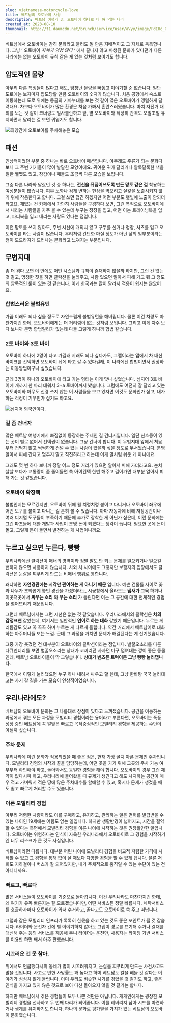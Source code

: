 ```yaml
---
slug: vietnamese-motorcycle-love
title: 베트남의 오토바이 사랑
description: 베트남 여행기 3. 오토바이 하나로 다 해 먹는 나라
created_at: 2023-08-10
thumbnail: http://t1.daumcdn.net/brunch/service/user/aVyy/image/FdIHc_QMQ6lqSavvb9Lo1uOeVbI.JPG
---
```


베트남에서 오토바이는 감히 문화라고 불러도 될 만큼 지배적이고 그 자체로 독특합니다. 그냥 ’ 오토바이 _자체가 엄청 많다 ‘_ 에서 끝나지
않고 파생된 문화가 있다던가 다른 나라에는 없는 오토바이 규칙 같은 게 있는 것처럼 보이기도 합니다.

## 압도적인 물량

아무리 다른 특징들이 많다고 해도, 엄청난 물량을 빼놓고 이야기할 순 없습니다. 일단 도로에는 보자마자 압도당할 만큼 오토바이의 숫자가
많습니다. 처음 공항에서 숙소로 이동하는데 도로 위에는 몽골의 기마부대를 보는 것 같이 많은 오토바이가 맹렬하게 달려대요. 차보다 오토바이가
많은 환경은 처음 가봐서 혼란스러웠습니다. 마치 자전거 대회를 보는 것 같이 코너링도 일사불란하고 앞, 옆 오토바이와 적당히 간격도 오밀조밀
유지하면서 달리는 걸 보면 귀엽기도 합니다.

![](http://t1.daumcdn.net/brunch/service/user/aVyy/image/WZb5SI4Yz0Kq9pCZH4HUlsKi4FE.jpg)외양간에
오토보이를 주차해놓은 모습

## 패션

인상적이었던 부분 중 하나는 바로 오토바이 패션입니다. 아무래도 주류가 되는 문화다 보니 그 주변 기기들이 많이 발달한 모양이에요. 귀여운
귀가 달리거나 알록달록한 색을 칠한 헬멧도 있고, 장갑이나 패들도 조금씩 다른 모습을 보입니다.

그중 다른 나라와 달랐던 것 중 하나는, **전신을 뒤집어쓰도록 만든 망토 같은 걸** 착용하는 여성분들이 많습니다. 피부 노화나 검게
변하는 현상을 막으려고 살갗을 노출시키지 않기 위해 착용한다고 합니다. 그걸 쓰면 덥긴 하겠지만 어떤 부분도 햇빛에 노출이 안되더라고요.
재밌는 건 카페에서 가만히 사람들을 구경하다 보면, 그런 복직으로 오토바이에서 내리는 사람들을 자주 볼 수 있는데 누구는 정장을 입고, 어떤
이는 트레이닝복을 입고, 파티복을 입고 내리는 사람도 있다는 점입니다.

이런 망토를 쓰지 않아도, 주변 시선에 개의치 않고 구두를 신거나 정장, 셔츠를 입고 오토바이를 타는 사람이 많습니다. 우리처럼 간단한 마실
정도가 아닌 삶의 일부분이라는 점이 도드라지게 드러나는 문화라고 느껴지는 부분입니다.

## 무법지대

좀 더 겪다 보면 이 안에도 어떤 시스템과 규칙이 존재하지 않을까 하지만, 그런 건 없는 것 같고, 멍청한 짓을 하면 클락션을 눌러주고,
사람 있으면 알아서 피해 가고 뭐 그 정도의 암묵적인 룰이 있는 것 같습니다. 이게 한국과는 많이 달라서 적응이 쉽지는 않았어요.

### 합법스러운 불법유턴

가끔 이래도 되나 싶을 정도로 자연스럽게 불법유턴을 해버립니다. 물론 이건 차량도 마찬가지긴 한데, 오토바이에게는 더 거리낌이 없는 것처럼
보입니다. 그리고 이게 자주 보다 보니까 분명 합법일리가 없는데 다들 그렇게 하니까 합법 같습니다.

### 2토 바이와 3토 바이

오토바이 하나에 2명이 타고 가길래 저래도 되나 싶다가도, 그랩이라는 앱에서 차 대신 바이크를 선택하면 오토바이 뒤에 타고 갈 수 있다길래,
이 나라에선 합법이면서 권장하는 이동방법이구나 싶었습니다.

근데 3명이 하나의 오토바이에 타고 가는 형태는 이게 맞나 싶었습니다. 심지어 3토 바이에 개까지 한 마리 태워서 3+a 토바이까지
봤습니다. 그럼에도 여전히 잘 달리고 있는 오토바이와 아무도 신경 쓰지 않는 이 사람들을 보고 있자면 이것도 문화인가 싶고, 내가 하는
걱정이 기우인가 싶기도 하고요.

![](http://t1.daumcdn.net/brunch/service/user/aVyy/image/Vsv3v5NOPMmeYG63WF1L2cmUeAw.JPG)심지어
외국인이다.

### 길 좀 건너자

많은 베트남 여행기에서 빠짐없이 등장하는 주제인 길 건너기입니다. 일단 신호등이 있는 곳이 별로 없어서 선택권이 없습니다. 그냥 건너야
합니다. 이 무법지대 앞에서 처음부터 겁먹지 않고 씩씩하게 건널 수 있는 사람이 있을까 싶을 정도로 무서웠습니다. 분명 알아서 피해 간다고
멈추지 말고 직진하라고 하는데 이게 말처럼 쉬운 게 아니에요.

그래도 몇 번 하다 보니까 정말 어느 정도 거리가 있으면 알아서 피해 가더라고요. 눈치 살살 보다가 교통량이 좀 줄어들면 쓱 아이컨택 한번
해주고 걸어가면 대부분 알아서 피해 가는 것 같았습니다.

### 오토바이 확장팩

불법인지는 모르겠지만, 오토바이 뒤에 뭘 치렁치렁 붙이고 다니거나 오토바이 좌우에 어떤 도구를 붙이고 다니는 걸 흔히 볼 수 있습니다. 아마
자동차에 비해 저장공간이나 여러 디지털 도구들이 부족하기 때문에 추가로 장착한 게 아닌가 싶은데, 이런 문화에는 그런 파츠들에 대한 개발과
사업이 분명 돈이 되겠다는 생각이 듭니다. 필요한 곳에 돈이 돌고, 그렇게 돈이 돌면서 발전하는 게 사업이니까요.

## 누르고 싶으면 누른다, 빵빵

우리나라에선 클락션이 매너의 영역이라 정말 말도 안 되는 문제를 일으키거나 일으킬 뻔하지 않으면 사용하지 않습니다. 차와 차 사이에도
그렇지만 보행자의 입장에서도 클락션은 눈살을 찌푸리게 만드는 비매너 행위로 통합니다.

왜냐하면 **자연경관에는 시각만 관여하는 게 아니기 때문** 입니다. 예쁜 건물들 사이로 꽃과 나무가 조화롭게 놓인 경관을 가졌더라도,
시궁창에서 올라오는 **냄새가 그윽** 하거나 이곳저곳에서 **싸우는 소리** 와 **우는 소리** 가 들린다면 이는 그 공간에 대한
전체적인 경험을 떨어뜨리기 때문입니다.

그런데 베트남에서는 그런 시선은 없는 것 같았습니다. 우리나라에서의 클락션은 **차의 감정표현** 같았는데, 여기서는 일반적인 **언어로
하는 대화** 같았기 때문입니다. 누르는 게 리듬감도 있고 꾹 꾹꾹 하며 누르는 게 다르게 들립니다. 약간 거리에서 베트남어로 대화하는
아주머니들 보는 느낌. 근데 그 과정을 거치면 문제가 해결된다는 게 신기했습니다.

그중 가장 웃겼던 건 대부분이 오토바이의 클락션이라는 점입니다. 벌꿀오소리를 다룬 다큐멘터리를 보면 벌꿀오소리는 상대가 코끼리던 사자던 마구
덤벼대는 깡이 좋은 동물인데, 베트남 오토바이들이 딱 그렇습니다. **상대가 벤츠든 트럭이든 그냥 빵빵 눌러댑니다**.

한국에서 이렇게 눌러댔으면 누구 하나 내려서 싸우고 할 텐데, 그냥 한바탕 꾹꾹 눌러대고는 자기 갈 길을 가는 모습이 인상적이었습니다.

## 우리나라에도?

베트남의 오토바이 문화는 그 나름대로 장점이 있다고 느껴졌습니다. 공간을 이동하는 과정에서 겪는 모든 과정을 모빌리티 경험이라는 용어라고
부른다면, 오토바이는 폭풍 성장 중인 베트남에 꼭 알맞은 빠르고 목적중심적인 모빌리티 경험을 제공하는 수단이 아닐까 싶습니다.

### 주차 문제

우리나라에 이런 문화가 적용되었을 때 좋은 점은, 현재 가장 골치 아픈 문제인 주차입니다. 모빌리티 경험의 시작과 끝을 담당하는데, 어떤
곳을 가기 위해 그곳의 주차 가능 여부부터 확인해야 하고, 돌아와서도 동일한 경험을 해야 합니다. 오토바이의 경우 그런 제약이 없다시피
하고, 우리나라에 들어왔을 때 규제가 생긴다고 해도 차지하는 공간이 매우 적고 가벼워서 적은 땅에 많은 주차대수를 할애할 수 있고, 혹시나
문제가 생겼을 때도 쉽고 빠르게 처리할 수도 있습니다.

### 이른 모빌리티 경험

아무리 저렴한 차량이라도 이를 구매하고, 유지하고, 관리하는 일은 면허를 발급받을 수 있는 나이인 19세에는 어림도 없는 일입니다. 하지만
생활반경이 넓어지고, 시간을 절약할 수 있다는 측면에서 모빌리티 경험을 이른 나이에 시작하는 것은 권장할만한 일입니다. 오토바이는 위험하다는
인식이 자욱한 우리나라에서 오토바이로 그 경험을 시작하기엔 너무 리스크가 큰 것도 사실입니다.

베트남이라면 다릅니다. 대부분 어린 나이에 모빌리티 경험을 비교적 저렴한 가격에 시작할 수 있고 그 경험을 통해 없이 살 때보다 다양한
경험을 할 수 있게 됩니다. 물론 저희도 지하철이나 버스가 잘 되어있지만, 내가 주체적으로 움직일 수 있는 수단이 있는 건 아니니까요.

### 빠르고, 빠르다

많은 서비스들이 오토바이를 기준으로 돌아갑니다. 이건 우리나라도 마찬가지긴 한데, 왜 여기가 유독 빠른지는 잘 모르겠습니다만, 어떤 서비스든
정말 빠릅니다. 세탁서비스를 호출하자마자 오토바이가 와서 수거하고, 끝나고도 오토바이로 쓱 주고 떠납니다.

그랩과 같은 모빌리티 인프라가 톡톡히 한몫을 하고 있는 것도 좋은 포인트가 될 것 같습니다. 라이더와 운전자 간에 별 이야기하지 않아도
그랩이 경로를 표기해 주거나 결재를 대신해 주는 등의 서비스를 제공해 주니 라이더는 운전만, 사용자는 라이딩 기반 서비스를 이용만 하면 돼서
아주 편했습니다.

### 시끄러운 건 못 참아.

위에서도 언급했다시피 동네가 많이 시끄러워지고, 눈살을 찌푸리게 만드는 사건사고도 많을 것입니다. 사고로 인한 사망률도 꽤 높다고 하며
베트남도 칼을 빼들 것 같다는 이야기가 심심치 않게 들립니다. 이미 우리도 비슷한 시기를 겪었을 것 같기도 하고, 좋은 인식을 가지고 있지
않은 것으로 보아 다신 돌아오지 않을 것 같기는 합니다.

하지만 베트남에서 겪은 경험들이 모두 나쁜 것만은 아닙니다. 개개인에게는 굉장한 모빌리티 경험을 선사하고 두 번째 다리가 되어줍니다. 이를
레버리지 삼아 시드를 마련하거나 생계를 유지하기도 합니다. 하나의 문화로 평가받을 가치가 있는 베트남의 오토바이 문화였습니다.
